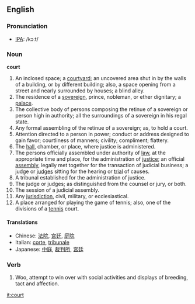 ==English==
===Pronunciation===
*[[IPA]]: /kɔːt/

===Noun===
'''court'''

#An inclosed space; a [[courtyard]]; an uncovered area shut in by the walls of a building, or by different building; also, a space opening from a street and nearly surrounded by houses; a blind alley.
#The residence of a [[sovereign]], prince, nobleman, or ether dignitary; a [[palace]].
#The collective body of persons composing the retinue of a sovereign or person high in authority; all the surroundings of a sovereign in his regal state.
#Any formal assembling of the retinue of a sovereign; as, to hold a court.
#Attention directed to a person in power; conduct or address designed to gain favor; courtliness of manners; civility; compliment; flattery.
#The [[hall]], chamber, or place, where justice is administered.
#The persons officially assembled under authority of [[law]], at the appropriate time and place, for the administration of [[justice]]; an official [[assembly]], legally met together for the transaction of judicial business; a judge or [[judge]]s sitting for the hearing or [[trial]] of causes.
#A tribunal established for the administration of justice.
#The judge or judges; as distinguished from the counsel or jury, or both.
#The session of a judicial assembly.
#Any [[jurisdiction]], civil, military, or ecclesiastical.
#A place arranged for playing the game of tennis; also, one of the divisions of a [[tennis]] court.

====Translations====
*Chinese: [[法院]], [[宫廷]], [[庭院]]
*Italian: [[corte]], [[tribunale]]
*Japanese: [[中庭]], [[裁判所]], [[宮廷]]

===Verb===
#Woo, attempt to win over with social activities and displays of breeding, tact and affection.

[[it:court]]